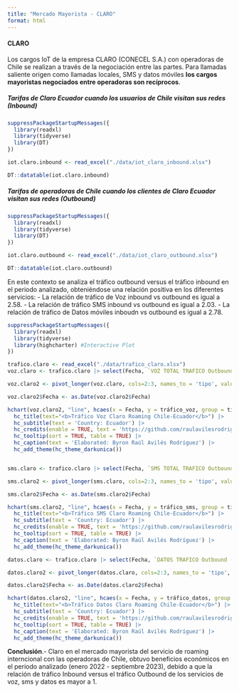 ```yaml
---
title: "Mercado Mayorista - CLARO"
format: html
---
```


#### CLARO
Los cargos IoT de la empresa CLARO (CONECEL S.A.) con operadoras de Chile se realizan a través de la negociación entre las partes. Para llamadas saliente origen como llamadas locales, SMS y datos móviles **los cargos mayoristas negociados entre operadoras son recíprocos**.

##### Tarifas de Claro Ecuador cuando los usuarios de Chile visitan sus redes (Inbound)

```r
suppressPackageStartupMessages({
  library(readxl)
  library(tidyverse)
  library(DT)
})

iot.claro.inbound <- read_excel("./data/iot_claro_inbound.xlsx")

DT::datatable(iot.claro.inbound)

```



##### Tarifas de operadoras de Chile cuando los clientes de Claro Ecuador visitan sus redes (Outbound)

```r
suppressPackageStartupMessages({
  library(readxl)
  library(tidyverse)
  library(DT)
})

iot.claro.outbound <- read_excel("./data/iot_claro_outbound.xlsx")

DT::datatable(iot.claro.outbound)

```

En este contexto se analiza el tráfico outbound versus el tráfico inbound en el periodo analizado, obteniéndose una relación positiva en los diferentes servicios:
- La relación de tráfico de Voz inbound vs outbound es igual a 2.58.
- La relación de tráfico SMS inbound vs outbound es igual a 2.03.
- La relación de tráfico de Datos móviles inboudn vs outbound es igual a 2.78.

```r
suppressPackageStartupMessages({
  library(readxl)
  library(tidyverse)
  library(highcharter) #Interactive Plot
})

trafico.claro <- read_excel("./data/trafico_claro.xlsx")
voz.claro <- trafico.claro |> select(Fecha, `VOZ TOTAL TRAFICO Outbound`, `VOZ TOTAL TRAFICO Inbound`)

voz.claro2 <- pivot_longer(voz.claro, cols=2:3, names_to = 'tipo', values_to = 'tráfico_voz')

voz.claro2$Fecha <- as.Date(voz.claro2$Fecha)

hchart(voz.claro2, "line", hcaes(x = Fecha, y = tráfico_voz, group = tipo)) |>
  hc_title(text="<b>Tráfico Voz Claro Roaming Chile-Ecuador</b>") |>
  hc_subtitle(text = 'Country: Ecuador') |> 
  hc_credits(enable = TRUE, text = 'https://github.com/raulavilesrodriguez') |>
  hc_tooltip(sort = TRUE, table = TRUE) |>
  hc_caption(text = 'Elaborated: Byron Raúl Avilés Rodríguez') |>
  hc_add_theme(hc_theme_darkunica())


sms.claro <- trafico.claro |> select(Fecha, `SMS TOTAL TRAFICO Outbound`, `SMS TOTAL TRAFICO Inbound`)

sms.claro2 <- pivot_longer(sms.claro, cols=2:3, names_to = 'tipo', values_to = 'tráfico_sms')

sms.claro2$Fecha <- as.Date(sms.claro2$Fecha)

hchart(sms.claro2, "line", hcaes(x = Fecha, y = tráfico_sms, group = tipo)) |>
  hc_title(text="<b>Tráfico SMS Claro Roaming Chile-Ecuador</b>") |>
  hc_subtitle(text = 'Country: Ecuador') |> 
  hc_credits(enable = TRUE, text = 'https://github.com/raulavilesrodriguez') |>
  hc_tooltip(sort = TRUE, table = TRUE) |>
  hc_caption(text = 'Elaborated: Byron Raúl Avilés Rodríguez') |>
  hc_add_theme(hc_theme_darkunica())

datos.claro <- trafico.claro |> select(Fecha, `DATOS TRAFICO Outbound (MB)`, `DATOS TRAFICO Inbound (MB)`)

datos.claro2 <- pivot_longer(datos.claro, cols=2:3, names_to = 'tipo', values_to = 'tráfico_datos')

datos.claro2$Fecha <- as.Date(datos.claro2$Fecha)

hchart(datos.claro2, "line", hcaes(x = Fecha, y = tráfico_datos, group = tipo)) |>
  hc_title(text="<b>Tráfico Datos Claro Roaming Chile-Ecuador</b>") |>
  hc_subtitle(text = 'Country: Ecuador') |> 
  hc_credits(enable = TRUE, text = 'https://github.com/raulavilesrodriguez') |>
  hc_tooltip(sort = TRUE, table = TRUE) |>
  hc_caption(text = 'Elaborated: Byron Raúl Avilés Rodríguez') |>
  hc_add_theme(hc_theme_darkunica())

```


**Conclusión**.- Claro en el mercado mayorista del servicio de roaming interncional con las operadoras de Chile, obtuvo beneficios económicos en el periodo analizado (enero 2022 - septiembre 2023), debido a que la relación de tráfico Inbound versus el tráfico Outbound de los servicios de voz, sms y datos es mayor a 1.

